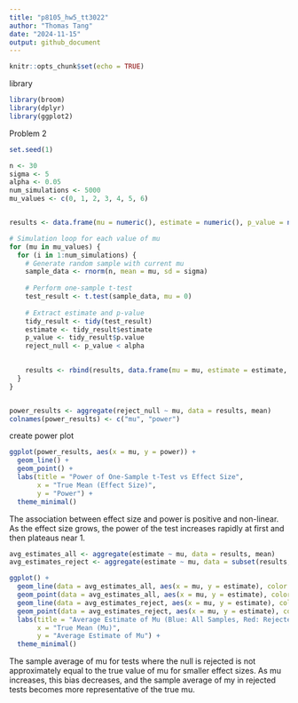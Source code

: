 ```yaml
---
title: "p8105_hw5_tt3022"
author: "Thomas Tang"
date: "2024-11-15"
output: github_document
---
```


```r
knitr::opts_chunk$set(echo = TRUE)
```
library
```r
library(broom)
library(dplyr)
library(ggplot2)
```

Problem 2
```r
set.seed(1)

n <- 30
sigma <- 5
alpha <- 0.05
num_simulations <- 5000
mu_values <- c(0, 1, 2, 3, 4, 5, 6)


results <- data.frame(mu = numeric(), estimate = numeric(), p_value = numeric(), reject_null = logical())

# Simulation loop for each value of mu
for (mu in mu_values) {
  for (i in 1:num_simulations) {
    # Generate random sample with current mu
    sample_data <- rnorm(n, mean = mu, sd = sigma)
    
    # Perform one-sample t-test
    test_result <- t.test(sample_data, mu = 0)
    
    # Extract estimate and p-value
    tidy_result <- tidy(test_result)
    estimate <- tidy_result$estimate
    p_value <- tidy_result$p.value
    reject_null <- p_value < alpha
    

    results <- rbind(results, data.frame(mu = mu, estimate = estimate, p_value = p_value, reject_null = reject_null))
  }
}


power_results <- aggregate(reject_null ~ mu, data = results, mean)
colnames(power_results) <- c("mu", "power")


```

create power plot
```r
ggplot(power_results, aes(x = mu, y = power)) +
  geom_line() +
  geom_point() +
  labs(title = "Power of One-Sample t-Test vs Effect Size",
       x = "True Mean (Effect Size)",
       y = "Power") +
  theme_minimal()
```

The association between effect size and power is positive and non-linear. 
As the effect size grows, the power of the test increases rapidly at first and then plateaus near 1.

```r
avg_estimates_all <- aggregate(estimate ~ mu, data = results, mean)
avg_estimates_reject <- aggregate(estimate ~ mu, data = subset(results, reject_null == TRUE), mean)

ggplot() +
  geom_line(data = avg_estimates_all, aes(x = mu, y = estimate), color = "blue", linetype = "solid", linewidth = 1) +
  geom_point(data = avg_estimates_all, aes(x = mu, y = estimate), color = "blue") +
  geom_line(data = avg_estimates_reject, aes(x = mu, y = estimate), color = "red", linetype = "dashed", linewidth = 1) +
  geom_point(data = avg_estimates_reject, aes(x = mu, y = estimate), color = "red") +
  labs(title = "Average Estimate of Mu (Blue: All Samples, Red: Rejected Null Only)",
       x = "True Mean (Mu)",
       y = "Average Estimate of Mu") +
  theme_minimal()
```

The sample average of mu for tests where the null is rejected is not approximately equal to the true value of mu for smaller effect sizes.
As mu increases, this bias decreases, and the sample average of my in rejected tests becomes more representative of the true mu.






















